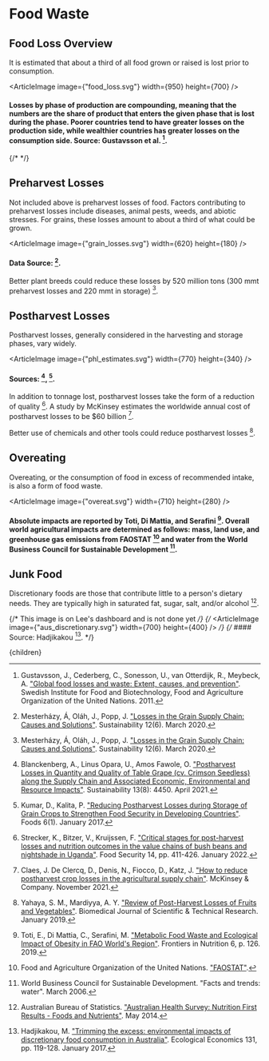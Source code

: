 


# Food Waste

## Food Loss Overview
It is estimated that about a third of all food grown or raised is lost prior to consumption.

<ArticleImage image={"food_loss.svg"} width={950} height={700} />
#### Losses by phase of production are compounding, meaning that the numbers are the share of product that enters the given phase that is lost during the phase. Poorer countries tend to have greater losses on the production side, while wealthier countries has greater losses on the consumption side. Source: Gustavsson et al. [^4].

<FoodDateLabelsUS />
{/* <FoodWasteSellLooseUS /> */}
<FoodOutletsShouldMakeNearExpiredFoodAvailableSolution />

## Preharvest Losses
Not included above is preharvest losses of food. Factors contributing to preharvest losses include diseases, animal pests, weeds, and abiotic stresses. For grains, these losses amount to about a third of what could be grown.

<ArticleImage image={"grain_losses.svg"} width={620} height={180} />
#### Data Source: [^6].

Better plant breeds could reduce these losses by 520 million tons (300 mmt preharvest losses and 220 mmt in storage) [^6].

<PlantBreedingSolution />

## Postharvest Losses
Postharvest losses, generally considered in the harvesting and storage phases, vary widely.

<ArticleImage image={"phl_estimates.svg"} width={770} height={340} />
#### Sources: [^1], [^5].

In addition to tonnage lost, postharvest losses take the form of a reduction of quality [^7]. A study by McKinsey estimates the worldwide annual cost of postharvest losses to be $60 billion [^2].

Better use of chemicals and other tools could reduce postharvest losses [^12].

<BetterStorageSilosSolution />

## Overeating
Overeating, or the consumption of food in excess of recommended intake, is also a form of food waste.

<ArticleImage image={"overeat.svg"} width={710} height={280} />
#### Absolute impacts are reported by Toti, Di Mattia, and Serafini [^9]. Overall world agricultural impacts are determined as follows: mass, land use, and greenhouse gas emissions from FAOSTAT [^3] and water from the World Business Council for Sustainable Development [^10].

<RestrictRestaurantMealSizeSolution />

## Junk Food

Discretionary foods are those that contribute little to a person's dietary needs. They are typically high in saturated fat, sugar, salt, and/or alcohol [^14].

{/* This image is on Lee's dashboard and is not done yet */}
{/* <ArticleImage image={"aus_discretionary.svg"} width={700} height={400} /> */}
{/* #### Source: Hadjikakou [^13]. */}

[^1]: Blanckenberg, A., Linus Opara, U., Amos Fawole, O. ["Postharvest Losses in Quantity and Quality of Table Grape (cv. Crimson Seedless) along the Supply Chain and Associated Economic, Environmental and Resource Impacts"](https://www.mdpi.com/2071-1050/13/8/4450). Sustainability 13(8): 4450. April 2021.

[^2]: Claes, J. De Clercq, D., Denis, N., Fiocco, D., Katz, J. ["How to reduce postharvest crop losses in the agricultural supply chain"](https://www.mckinsey.com/industries/agriculture/our-insights/how-to-reduce-postharvest-crop-losses-in-the-agricultural-supply-chain). McKinsey & Company. November 2021.

[^3]: Food and Agriculture Organization of the United Nations. ["FAOSTAT"](http://www.fao.org/faostat/en/#data).

[^4]: Gustavsson, J., Cederberg, C., Sonesson, U., van Otterdijk, R., Meybeck, A. ["Global food losses and waste: Extent, causes, and prevention"](http://www.fao.org/3/mb060e/mb060e00.htm). Swedish Institute for Food and Biotechnology, Food and Agriculture Organization of the United Nations. 2011.

[^5]: Kumar, D., Kalita, P. ["Reducing Postharvest Losses during Storage of Grain Crops to Strengthen Food Security in Developing Countries"](https://www.ncbi.nlm.nih.gov/pmc/articles/PMC5296677/). Foods 6(1). January 2017.

[^6]: Mesterházy, Á, Oláh, J., Popp, J. ["Losses in the Grain Supply Chain: Causes and Solutions"](https://www.mdpi.com/2071-1050/12/6/2342). Sustainability 12(6). March 2020.

[^7]: Strecker, K., Bitzer, V., Kruijssen, F. ["Critical stages for post-harvest losses and nutrition outcomes in the value chains of bush beans and nightshade in Uganda"](https://link.springer.com/article/10.1007/s12571-021-01244-x). Food Security 14, pp. 411-426. January 2022.

[^8]: Sugri, I., Abubakari, M., Owusu, R. K., Bidzakin, J. K. ["Postharvest losses and mitigating technologies: evidence from Upper East Region of Ghana"](https://www.sciencedirect.com/science/article/pii/S2666188821000071). Sustainable Futures 3: 100048. 2021.

[^9]: Toti, E., Di Mattia, C., Serafini, M. ["Metabolic Food Waste and Ecological Impact of Obesity in FAO World's Region"](https://www.frontiersin.org/article/10.3389/fnut.2019.00126). Frontiers in Nutrition 6, p. 126. 2019.

[^10]: World Business Council for Sustainable Development. "Facts and trends: water". March 2006.

[^11]: World Food Programme. ["Post-Harvest Loss Reduction"](https://innovation.wfp.org/project/post-harvest-loss-prevention). Accessed October 8, 2022.

[^12]: Yahaya, S. M., Mardiyya, A. Y. ["Review of Post-Harvest Losses of Fruits and Vegetables"](https://biomedres.us/fulltexts/BJSTR.MS.ID.002448.php). Biomedical Journal of Scientific & Technical Research. January 2019.

[^13]: Hadjikakou, M. ["Trimming the excess: environmental impacts of discretionary food consumption in Australia"](https://www.sciencedirect.com/science/article/abs/pii/S0921800916303615). Ecological Economics 131, pp. 119-128. January 2017.

[^14]: Australian Bureau of Statistics. ["Australian Health Survey: Nutrition First Results - Foods and Nutrients"](https://www.abs.gov.au/statistics/health/health-conditions-and-risks/australian-health-survey-nutrition-first-results-foods-and-nutrients/latest-release). May 2014.

  <Article 
    focusAreaUrl={focusAreaUrl} 
    hierarchy={hierarchy} 
    site={site}
  >
    {children}
  </Article>